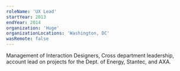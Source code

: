 ```yaml
---
roleName: 'UX Lead'
startYear: 2013
endYear: 2014
organization: 'Huge'
organizationLocations: 'Washington, DC'
wasRemote: false
---
```

Management of Interaction Designers, Cross department leadership, account lead on projects for the Dept. of Energy, Stantec, and AXA.